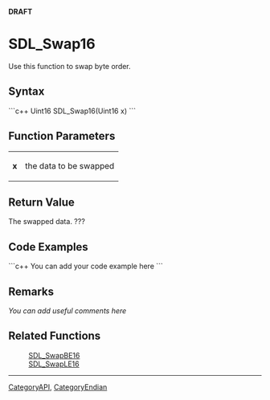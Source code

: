<!-- pragma section-numbers off -->
<!-- pragma disable-camelcase -->
'''DRAFT'''

= SDL_Swap16 =
Use this function to swap byte order.


== Syntax ==
```c++
Uint16 SDL_Swap16(Uint16 x)
```

== Function Parameters ==
{|
|'''x'''
|the data to be swapped
|}

== Return Value ==
The swapped data. ???

== Code Examples ==
```c++
You can add your code example here
```

== Remarks ==
''You can add useful comments here''

== Related Functions ==
:[[SDL_SwapBE16]]
:[[SDL_SwapLE16]]

----
[[CategoryAPI]], [[CategoryEndian]]
